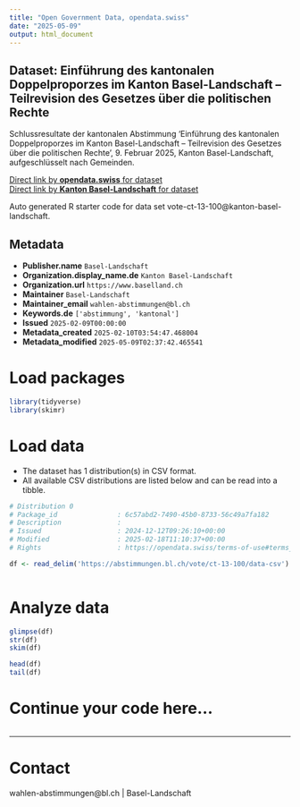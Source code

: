 ```yaml
---
title: "Open Government Data, opendata.swiss"
date: "2025-05-09"
output: html_document
---
```


## Dataset: Einführung des kantonalen Doppelproporzes im Kanton Basel-Landschaft – Teilrevision des Gesetzes über die politischen Rechte

Schlussresultate der kantonalen Abstimmung 'Einführung des kantonalen Doppelproporzes im Kanton Basel-Landschaft – Teilrevision des Gesetzes über die politischen Rechte', 9. Februar 2025, Kanton Basel-Landschaft, aufgeschlüsselt nach Gemeinden.

[Direct link by **opendata.swiss** for dataset](https://opendata.swiss/de/dataset/einfuhrung-des-kantonalen-doppelproporzes-im-kanton-basel-landschaft-teilrevision-des-gesetzes-)<br>
[Direct link by **Kanton Basel-Landschaft** for dataset](https://abstimmungen.bl.ch/vote/ct-13-100/data)

Auto generated R starter code for data set vote-ct-13-100@kanton-basel-landschaft.

## Metadata

- **Publisher.name** `Basel-Landschaft`
- **Organization.display_name.de** `Kanton Basel-Landschaft`
- **Organization.url** `https://www.baselland.ch`
- **Maintainer** `Basel-Landschaft`
- **Maintainer_email** `wahlen-abstimmungen@bl.ch`
- **Keywords.de** `['abstimmung', 'kantonal']`
- **Issued** `2025-02-09T00:00:00`
- **Metadata_created** `2025-02-10T03:54:47.468004`
- **Metadata_modified** `2025-05-09T02:37:42.465541`


# Load packages

```r

library(tidyverse)
library(skimr)

```

# Load data

-   The dataset has 1 distribution(s) in CSV format.
-   All available CSV distributions are listed below and can be read into a tibble.

```r

# Distribution 0
# Package_id               : 6c57abd2-7490-45b0-8733-56c49a7fa182
# Description              : 
# Issued                   : 2024-12-12T09:26:10+00:00
# Modified                 : 2025-02-18T11:10:37+00:00
# Rights                   : https://opendata.swiss/terms-of-use#terms_by

df <- read_delim('https://abstimmungen.bl.ch/vote/ct-13-100/data-csv')



```

# Analyze data

```r

glimpse(df)
str(df)
skim(df)

head(df)
tail(df)

```

# Continue your code here...

```r

```

------------------------------------------------------------------------

# Contact

wahlen-abstimmungen@bl.ch | Basel-Landschaft
